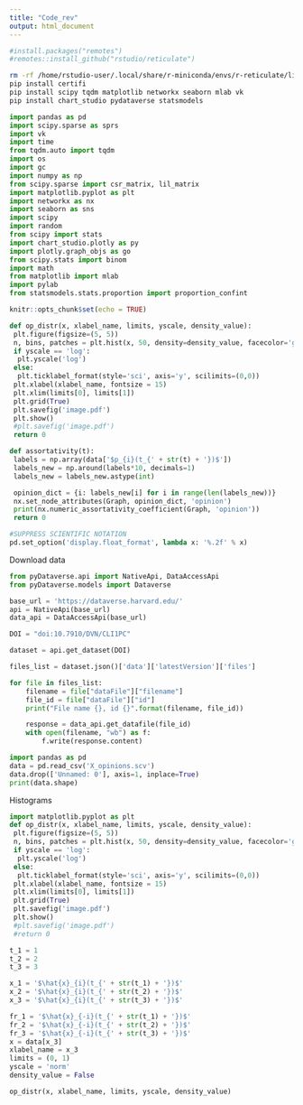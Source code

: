 ```yaml
---
title: "Code_rev"
output: html_document
---
```


```r
#install.packages("remotes")
#remotes::install_github("rstudio/reticulate")
```


```bash
rm -rf /home/rstudio-user/.local/share/r-miniconda/envs/r-reticulate/lib/python3.6/site-packages/certifi*
pip install certifi
pip install scipy tqdm matplotlib networkx seaborn mlab vk
pip install chart_studio pydataverse statsmodels
```


```python
import pandas as pd
import scipy.sparse as sprs
import vk
import time
from tqdm.auto import tqdm
import os
import gc
import numpy as np
from scipy.sparse import csr_matrix, lil_matrix
import matplotlib.pyplot as plt
import networkx as nx
import seaborn as sns
import scipy
import random
from scipy import stats
import chart_studio.plotly as py
import plotly.graph_objs as go
from scipy.stats import binom
import math
from matplotlib import mlab
import pylab
from statsmodels.stats.proportion import proportion_confint
```

```r
knitr::opts_chunk$set(echo = TRUE)
```

```python
def op_distr(x, xlabel_name, limits, yscale, density_value):
 plt.figure(figsize=(5, 5))
 n, bins, patches = plt.hist(x, 50, density=density_value, facecolor='grey')
 if yscale == 'log':
  plt.yscale('log')
 else:
  plt.ticklabel_format(style='sci', axis='y', scilimits=(0,0))
 plt.xlabel(xlabel_name, fontsize = 15)
 plt.xlim(limits[0], limits[1])
 plt.grid(True)
 plt.savefig('image.pdf')
 plt.show()
 #plt.savefig('image.pdf')
 return 0

def assortativity(t):
 labels = np.array(data['$p_{i}(t_{' + str(t) + '})$'])
 labels_new = np.around(labels*10, decimals=1)
 labels_new = labels_new.astype(int)

 opinion_dict = {i: labels_new[i] for i in range(len(labels_new))}
 nx.set_node_attributes(Graph, opinion_dict, 'opinion')
 print(nx.numeric_assortativity_coefficient(Graph, 'opinion'))
 return 0
```
```python
#SUPPRESS SCIENTIFIC NOTATION
pd.set_option('display.float_format', lambda x: '%.2f' % x)
```

Download data
```python

from pyDataverse.api import NativeApi, DataAccessApi
from pyDataverse.models import Dataverse

base_url = 'https://dataverse.harvard.edu/'
api = NativeApi(base_url)
data_api = DataAccessApi(base_url)

DOI = "doi:10.7910/DVN/CLI1PC"

dataset = api.get_dataset(DOI)

files_list = dataset.json()['data']['latestVersion']['files']

for file in files_list:
    filename = file["dataFile"]["filename"]
    file_id = file["dataFile"]["id"]
    print("File name {}, id {}".format(filename, file_id))

    response = data_api.get_datafile(file_id)
    with open(filename, "wb") as f:
        f.write(response.content)

```

```python
import pandas as pd
data = pd.read_csv('X_opinions.scv')
data.drop(['Unnamed: 0'], axis=1, inplace=True)
print(data.shape)
```
Histograms
```python
import matplotlib.pyplot as plt
def op_distr(x, xlabel_name, limits, yscale, density_value):
 plt.figure(figsize=(5, 5))
 n, bins, patches = plt.hist(x, 50, density=density_value, facecolor='grey')
 if yscale == 'log':
  plt.yscale('log')
 else:
  plt.ticklabel_format(style='sci', axis='y', scilimits=(0,0))
 plt.xlabel(xlabel_name, fontsize = 15)
 plt.xlim(limits[0], limits[1])
 plt.grid(True)
 plt.savefig('image.pdf')
 plt.show()
 #plt.savefig('image.pdf')
 #return 0

t_1 = 1
t_2 = 2
t_3 = 3

x_1 = '$\hat{x}_{i}(t_{' + str(t_1) + '})$'
x_2 = '$\hat{x}_{i}(t_{' + str(t_2) + '})$'
x_3 = '$\hat{x}_{i}(t_{' + str(t_3) + '})$'

fr_1 = '$\hat{x}_{-i}(t_{' + str(t_1) + '})$'
fr_2 = '$\hat{x}_{-i}(t_{' + str(t_2) + '})$'
fr_3 = '$\hat{x}_{-i}(t_{' + str(t_3) + '})$'
x = data[x_3]
xlabel_name = x_3
limits = (0, 1)
yscale = 'norm'
density_value = False

op_distr(x, xlabel_name, limits, yscale, density_value)
```


